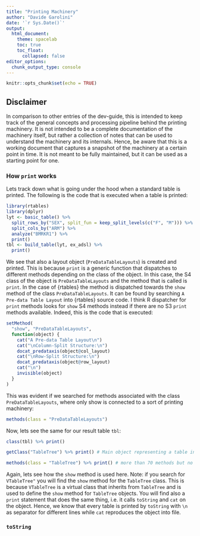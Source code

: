 ```yaml
---
title: "Printing Machinery"
author: "Davide Garolini"
date: '`r Sys.Date()`'
output:
  html_document:
    theme: spacelab
    toc: true
    toc_float:
      collapsed: false
editor_options:
  chunk_output_type: console
---
```


```r
knitr::opts_chunk$set(echo = TRUE)
```


## Disclaimer

In comparison to other entries of the dev-guide, this is intended to keep track of the general concepts and processing pipeline behind the printing machinery. It is not intended to be a complete documentation of the machinery itself, but rather a collection of notes that can be used to understand the machinery and its internals. Hence, be aware that this is a working document that captures a snapshot of the machinery at a certain point in time. It is not meant to be fully maintained, but it can be used as a starting point for one.


### How `print` works

Lets track down what is going under the hood when a standard table is printed. The following is the code that is executed when a table is printed:

```r
library(rtables)
library(dplyr)
lyt <- basic_table() %>% 
  split_rows_by("SEX", split_fun = keep_split_levels(c("F", "M"))) %>% 
  split_cols_by("ARM") %>% 
  analyze("BMRKR1") %>% 
  print()
tbl <- build_table(lyt, ex_adsl) %>% 
  print()
```

We see that also a layout object (`PreDataTableLayouts`) is created and printed. This is because `print` is a generic function that dispatches to different methods depending on the class of the object. In this case, the S4 class of the object is `PreDataTableLayouts` and the method that is called is `print`. In the case of {rtables} the method is dispatched towards the `show` method of the class `PreDataTableLayouts`. It can be found by searching `A Pre-data Table Layout` into {rtables} source code. I think R dispatcher for `print` methods looks for `show` S4 methods instead if there are no S3 `print` methods available. Indeed, this is the code that is executed:

```r
setMethod(
  "show", "PreDataTableLayouts",
  function(object) {
    cat("A Pre-data Table Layout\n")
    cat("\nColumn-Split Structure:\n")
    docat_predataxis(object@col_layout)
    cat("\nRow-Split Structure:\n")
    docat_predataxis(object@row_layout)
    cat("\n")
    invisible(object)
  }
)
```

This was evident if we searched for methods associated with the class `PreDataTableLayouts`, where only show is connected to a sort of printing machinery:

```r
methods(class = "PreDataTableLayouts")
```

Now, lets see the same for our result table `tbl`: 

```r
class(tbl) %>% print()

getClass("TableTree") %>% print() # Main object representing a table in {rtables}

methods(class = "TableTree") %>% print() # more than 70 methods but no print method
```

Again, lets see how the `show` method is used here. Note: if you search for `VTableTree"` you will find the `show` method for the `TableTree` class. This is because `VTableTree` is a virtual class that inherits from `TableTree` and is used to define the `show` method for `TableTree` objects. You will find also a `print` statement that does the same thing, i.e. it calls `toString` and `cat` on the object. Hence, we know that every table is printed by `toString` with `\n` as separator for different lines while `cat` reproduces the object into file.


### `toString`
